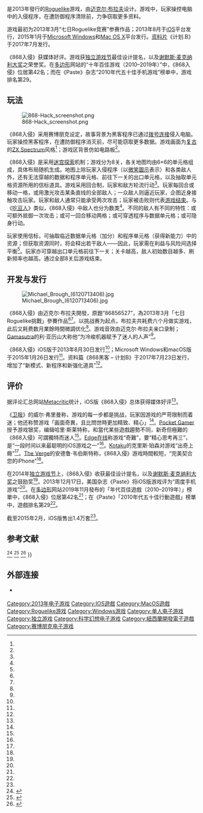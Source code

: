 {{NoteTA
| G1 = Games
}}

{{Infobox video game
| title = 868入侵
| english = 868-Hack
| image = 868 hack logo.png
| designer = 迈克尔·布拉夫
| platforms = {{spml| [[iOS|iOS]] | [[Microsoft_Windows|Microsoft Windows]] | [[Mac_OS_X|Mac OS X]] }}
| released = '''iOS'''{{vgr||2013年8月30日}}'''Mac OS X'''、'''Windows'''{{vgr||2015年1月26日}}
| genre = [[Roguelike|Roguelike]]
| modes = [[单人电子游戏|单人]]
}}

{{vgname|868入侵|en=868-Hack|aka=黑客868}}是2013年發行的[[Roguelike|Roguelike]]游戏，由[[迈克尔·布拉夫|迈克尔·布拉夫]]设计。游戏中，玩家操控电脑中的入侵程序，在遭防御程序清除前，力争窃取更多资料。

游戏最初为2013年3月“七日Roguelike竞赛”参赛作品；2013年8月于[[iOS|iOS]]平台发行，2015年1月于[[Microsoft_Windows|Microsoft Windows]]和[[Mac_OS_X|Mac OS X]]平台发行。[[资料片|资料片]]《计划.B》于2017年7月发行。

《868入侵》获媒体好评。游戏获[[独立游戏节|独立游戏节]]最佳设计提名，以及[[谢默斯·麦克纳利大奖|谢默斯·麦克纳利大奖]]之荣誉奖。在[[多边形_(网站)|多边形]]网站的“十年百佳游戏（2010–2019年）”中，《868入侵》位居第42名；而在《Paste》杂志“2010年代五十佳手机游戏”榜单中，游戏排名第29。

== 玩法 ==

[[File:868-Hack_screenshot.png|thumb]]

《868入侵》采用赛博朋克设定，故事背景为黑客程序已通过[[拨号连接|拨号连接]]侵入电脑。玩家操控黑客程序，在遭防御程序消灭前，尽可能窃取更多数据。游戏画面为[[复古游戏|复古]]的[[Sinclair_ZX_Spectrum|ZX Spectrum]]风格<ref name=":0" />；游戏区背景仿如电路板<ref name=":6" />。

《868入侵》是采用[[迷宫探索|迷宫探索]]机制；游戏分为8关，各关地图均由6×6的单元格组成，具体布局随机生成。地图上除玩家入侵程序（以[[微笑圖示|微笑圖示]]表示）和各类敌人外，还有无法穿越的数据和程序单元格、前往下一关的出口单元格，以及抽取单元格资源所用的信标道具。游戏采用回合制，玩家和敌方轮流行动<ref name="L1Pda" />。玩家每回合或移动一格，或用激光攻击某条直线的全部敌人；一众敌人则逼近玩家，企图近身接触攻击玩家。玩家和敌人通常只能承受两次攻击；玩家被击败则代表[[Game_Over|游戏结束]]。与《[[吃豆人|吃豆人]]》类似，《868入侵》中敌人也分为数类<ref name=":6" />。不同的敌人有不同的特性：或可额外抵御一次攻击；或可一回合移动两格；或可穿透程序与数据单元格；或可隐身行动。

玩家使用信标，可抽取临近数据单元格（加分）和程序单元格（获得新能力）中的资源；但获取资源同时，将会释出若干敌人——因此，玩家需在利益与风险间选择平衡<ref name=":5" />。玩家亦可穿越出口单元格前往下一关；关卡越高，敌人初始数目越多、刷新频率也越高。通过全部8关后游戏结束。

== 开发与发行 ==

[[File:Michael_Brough_(6120713406).jpg|right]]

《868入侵》由迈克尔·布拉夫開發，原題“86856527”，為2013年3月「七日Roguelike挑戰」參賽作品<ref name=":5" /><ref name=":1" />。以挑战赛为起点，布拉夫共耗费六个月做实游戏，此后又耗费数月業餘時間微調优化<ref name=":1" />。游戏音效由迈克尔·布拉夫亲口录制；[[Gamasutra|Gamasutra]]的利·亚历山大称他“为冷峻机器赋予了迷人的人声”<ref name="Kn714" />。

《868入侵》iOS版于2013年8月30日发行<ref name="kHzhU" />；Microsoft Windows和macOS版于2015年1月26日发行<ref name=":2" />。资料篇《868黑客 – 计划B》于2017年7月23日发行，增加了“新模式、新程序和新强化道具”<ref name=":4" />。

== 评价 ==

{{Video game reviews
| MC = 84/100<ref name=":3" />
| PG = 4/5<ref name=":0" />
| TA = 5/5<ref name="L1Pda" />
| award1Pub = [[独立游戏节|独立游戏节]]
| award1 = {{ubl | 最佳设计 － 提名 | [[谢默斯·麦克纳利大奖|谢默斯·麦克纳利大奖]] － 荣誉奖<ref name=":7" /> }}
}}

据评论汇总网站[[Metacritic|Metacritic]]统计，iOS版《868入侵》总体获得媒体好评<ref name=":3" />。

《[[卫报|卫报]]》的威尔·弗里曼称，游戏的每一步都是挑战，玩家因游戏的严苛限制而着迷；他还称赞游戏「画面奇異，且比問世時更加精致、精心」<ref name="ztkEI" />。[[Pocket_Gamer|Pocket Gamer]]授予游戏银奖，编辑哈里·斯莱特称，和當代某些遊戲趨勢不同，新奇但極難的《868入侵》可謂獨特而迷人<ref name=":0" />。[[Edge_(杂志)|Edge在线]]称游戏“奇難”，要“精心思考再三”，是“一段时间以来最聪明的iOS游戏之一”<ref name="OSBg4" />。[[Kotaku|Kotaku]]的克里斯·珀森对游戏“出奇上瘾”<ref name="w7KMR" />。[[The_Verge|The Verge]]的安德鲁·韦伯斯特称，《868入侵》游戏時間較短，“完美契合您的iPhone”<ref name="QffLA" />。

在2014年[[独立游戏节|独立游戏节]]上，《868入侵》收获最佳设计提名，以及[[谢默斯·麦克纳利大奖|谢默斯·麦克纳利大奖]]之鼓励奖<ref name=":7" />。2013年12月17日，美国杂志《Paste》将iOS版游戏评为“周度手机游戏”<ref name="V2aJJ" />。在[[多边形_(网站)|多边形]]网站2019年11月發布的「年代百佳遊戲（2010–2019年）」榜單中，《868入侵》位居第42名<ref name="oZJla" />；在《Paste》「2010年代五十佳行動遊戲」榜單中，遊戲排名第29<ref name="cHzXj" />。

截至2015年2月，iOS版售出1.4万套<ref name="CAjk2" />。

== 参考文献 ==

{{reflist|1=30em|refs=
<ref name=":0">{{Cite news | url = http://www.pocketgamer.co.uk/r/iPad/868-Hack/review.asp?c=53545 | title = 868-Hack Review | work = [[Pocket_Gamer|Pocket Gamer]] | last = Slater | first = Harry | date = 2013-09-04 | access-date = 2017-06-21 | archive-url = https://web.archive.org/web/20170705070538/http://www.pocketgamer.co.uk/r/iPad/868-Hack/review.asp?c=53545 | archive-date = 2017-07-05 | dead-url = no }}</ref>
<ref name=":6">{{Cite web | url = https://www.rockpapershotgun.com/2018/08/16/what-works-and-why-betting-on-yourself-in-868-hack/ | title = What Works And Why: Betting on yourself in 868-Hack | last = Francis | first = Tom | date = 2018-08-16 | website = Rock, Paper, Shotgun | access-date = 2019-12-02 | archive-url = https://web.archive.org/web/20191202194907/https://www.rockpapershotgun.com/2018/08/16/what-works-and-why-betting-on-yourself-in-868-hack/ | archive-date = 2019-12-02 | dead-url = no }}</ref>
<ref name=":5">{{Cite web | url = https://kotaku.com/i-can-t-stop-playing-this-hacking-iphone-game-1228250085 | title = I Can't Stop Playing This Hacking iPhone Game | website = Kotaku | access-date = 2019-12-02 | archive-url = https://web.archive.org/web/20191202193729/https://kotaku.com/i-can-t-stop-playing-this-hacking-iphone-game-1228250085 | date = 2013-09-02 | first = Chris | last = Person | archive-date = 2019-12-02 | dead-url = no }}</ref>
<ref name=":1">{{Cite web | url = https://www.gamasutra.com/view/news/210879/Road_to_the_IGF_Michael_Broughs_868HACK.php | title = Road to the IGF: Michael Brough's 868-HACK | last = Wawro | date = 2014-02-17 | first = Alex | website = Gamasutra | dead-url = no | archive-url = https://web.archive.org/web/20191202182011/https://www.gamasutra.com/view/news/210879/Road_to_the_IGF_Michael_Broughs_868HACK.php | archive-date = 2019-12-02 | access-date = 2019-12-02 }}</ref>
<ref name=":2">{{Cite web | url = https://www.engadget.com/2015/01/28/dial-868-hack-on-steam-steal-data/ | title = Dial 868-HACK on Steam, steal data | date = 2015-01-28 | first = Mike | last = Suszek | website = Engadget | access-date = 2019-12-02 | archive-url = https://web.archive.org/web/20191202185121/https://www.engadget.com/2015/01/28/dial-868-hack-on-steam-steal-data/ | archive-date = 2019-12-02 | dead-url = no }}</ref>
<ref name=":4">{{Cite web | url = https://www.rockpapershotgun.com/2017/07/11/868-hack-expansion-released/ | title = 868-HACK expansion PLAN.B jacks in | last = O'Connor | first = Alice | date = 2017-07-11 | website = Rock, Paper, Shotgun | access-date = 2019-12-02 | archive-url = https://web.archive.org/web/20191202191154/https://www.rockpapershotgun.com/2017/07/11/868-hack-expansion-released/ | archive-date = 2019-12-02 | dead-url = no }}</ref>
<ref name=":3">{{Cite web | url = http://www.metacritic.com/game/ios/868-hack | title = 868-HACK | publisher = Metacritic | access-date = 2017-06-21 | archive-url = https://web.archive.org/web/20160805114704/http://www.metacritic.com/game/ios/868-hack | archive-date = 2016-08-05 | dead-url = no }}</ref>
<ref name=":7">{{Cite web | url = https://www.indiedb.com/games/868-hack | title = 868-HACK Windows, Mac, iOS, iPad game | website = Indie DB | access-date = 2019-12-02 | archive-url = https://web.archive.org/web/20191202184405/https://www.indiedb.com/games/868-hack | archive-date = 2019-12-02 | dead-url = no }}</ref>
<ref name="oZJla">{{Cite web | url = https://www.polygon.com/features/2019/11/4/20944573/best-games-2019-2010-ps4-switch-xbox-pc-50-11 | title = The 100 best games of the decade (2010-2019): 50-11 | date = 2019-11-04 | website = Polygon | access-date = 2020-01-30 | archive-url = https://web.archive.org/web/20191106212251/https://www.polygon.com/features/2019/11/4/20944573/best-games-2019-2010-ps4-switch-xbox-pc-50-11 | archive-date = 2019-11-06 | dead-url = no }}</ref>
<ref name="cHzXj">{{Cite web | url = https://www.pastemagazine.com/articles/2019/11/best-mobile-games-of-the-2010s.html | title = The 50 Best Mobile Games of the 2010s | date = 2019-11-04 | website = Paste | access-date = 2020-01-30 | archive-url = https://web.archive.org/web/20191202192225/https://www.pastemagazine.com/articles/2019/11/best-mobile-games-of-the-2010s.html | archive-date = 2019-12-02 | dead-url = no }}</ref>
<ref name="Kn714">{{Cite web | url = https://www.gamasutra.com/view/news/199760/The_gorgeous_math_of_Michael_Broughs_868HACK.php | title = The gorgeous math of Michael Brough's 868-HACK | date = 2013-09-06 | last = Alexander | first = Leigh | website = Gamasutra | access-date = 2019-12-02 | archive-url = https://web.archive.org/web/20191202181824/https://www.gamasutra.com/view/news/199760/The_gorgeous_math_of_Michael_Broughs_868HACK.php | archive-date = 2019-12-02 | dead-url = no }}</ref>
<ref name="CAjk2">{{Cite web | url = http://www.electrondance.com/brough-beaten-a-portrait-of-success/ | title = Brough Beaten: A Portrait of Success | date = 2015-02-12 | website = Electron Dance | access-date = 2019-12-02 | archive-url = https://web.archive.org/web/20191202190135/http://www.electrondance.com/brough-beaten-a-portrait-of-success/ | archive-date = 2019-12-02 | dead-url = no }}</ref>
<ref name="V2aJJ">{{Cite web | url = https://www.pastemagazine.com/articles/2013/12/mobile-game-of-the-week-868-hack.html | title = Mobile Game of the Week: 868-HACK (iOS) | date = 2013-09-09 | website = Paste | access-date = 2019-12-03 | archive-url = https://web.archive.org/web/20191203071122/https://www.pastemagazine.com/articles/2013/12/mobile-game-of-the-week-868-hack.html | archive-date = 2019-12-03 | dead-url = no }}</ref>
<ref name="L1Pda">{{Cite web | url = https://toucharcade.com/2013/09/06/868-hack-review/ | title = '868-HACK' Review – A Cyber-Roguelike that Excels in Design | date = 2013-09-06 | website = TouchArcade | access-date = 2019-12-03 | archive-url = https://web.archive.org/web/20191203071125/https://toucharcade.com/2013/09/06/868-hack-review/ | archive-date = 2019-12-03 | dead-url = no }}</ref>
<ref name="ztkEI">{{Cite news | url = https://www.theguardian.com/technology/2015/feb/09/hack-868-review-refined | title = 868-Hack review – 'more refined than it first appears' | last = Freeman | first = Will | date = 2015-02-09 | work = The Observer | access-date = 2019-12-02 | dead-url = no | archive-url = https://web.archive.org/web/20191202181234/https://www.theguardian.com/technology/2015/feb/09/hack-868-review-refined | archive-date = 2019-12-02 | issn = 0029-7712 }}</ref>
<ref name="OSBg4">{{Cite web | url = http://www.edge-online.com/review/868-hack-review/ | title = 868-Hack review {{!}} Edge Online | date = 2013-11-09 | access-date = 2017-06-21 | dead-url = yes | archiveurl = https://web.archive.org/web/20131109164146/http://www.edge-online.com/review/868-hack-review/ | archivedate = 2013-11-09 }}</ref>
<ref name="w7KMR">{{Cite web | url = https://kotaku.com/i-can-t-stop-playing-this-hacking-iphone-game-1228250085 | title = I Can't Stop Playing This Hacking iPhone Game | website = Kotaku | access-date = 2020-01-05 | archive-url = https://web.archive.org/web/20191202193729/https://kotaku.com/i-can-t-stop-playing-this-hacking-iphone-game-1228250085 | archive-date = 2019-12-02 | dead-url = no }}</ref>
<ref name="QffLA">{{Cite web | url = https://www.theverge.com/2013/9/4/4694874/868-hack-turns-your-iphone-into-an-addictive-hacking-simulator | title = '868-HACK' turns your iPhone into an addictive hacking simulator | last = Webster | first = Andrew | date = 2013-09-04 | website = The Verge | dead-url = no | archive-url = https://web.archive.org/web/20170406023921/http://www.theverge.com/2013/9/4/4694874/868-hack-turns-your-iphone-into-an-addictive-hacking-simulator | archive-date = 2017-04-06 | access-date = 2019-12-02 }}</ref>
<ref name="kHzhU">{{Cite web | url = https://www.ign.com/articles/2013/08/30/app-store-update-august-30-4 | title = App Store Update: August 30 | author = Lucas M. Thomas | date = 2013-08-30 | website = IGN | accessdate = 2020-10-08 | archive-date = 2020-10-08 | archive-url = https://web.archive.org/web/20201008212603/https://www.ign.com/articles/2013/08/30/app-store-update-august-30-4 | dead-url = no }}</ref>
}}

== 外部连接 ==

* {{official website|https://868-hack.neocities.org}} {{en icon}}

{{DEFAULTSORT:868-hack}}
[[Category:2013年电子游戏|Category:2013年电子游戏]]
[[Category:IOS遊戲|Category:IOS遊戲]]
[[Category:MacOS遊戲|Category:MacOS遊戲]]
[[Category:Roguelike游戏|Category:Roguelike游戏]]
[[Category:Windows游戏|Category:Windows游戏]]
[[Category:单人电子游戏|Category:单人电子游戏]]
[[Category:独立游戏|Category:独立游戏]]
[[Category:科学幻想电子游戏|Category:科学幻想电子游戏]]
[[Category:紐西蘭開發電子遊戲|Category:紐西蘭開發電子遊戲]]
[[Category:赛博朋克电子游戏|Category:赛博朋克电子游戏]]
